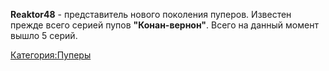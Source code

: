 {{Инфобокс для пуперов
|title2=Reaktor48
|другие_ники=
|image3=[[Файл:Reaktor48.jpg|left]]
|caption3=
|сферы_творчества=RYTP
|год_начала=2016
|image4=
|caption4=
|имя_фамилия=
|дата_рождения=
|место_проживания=
|ссылки=
*[https://www.youtube.com/channel/UCRFfUDroNy5-RVKkZkNixbA Youtube]
*[https://vk.com/club143816914 Группа ВК]
}}

'''Reaktor48''' - представитель нового поколения пуперов. Известен прежде всего серией пупов '''"Конан-вернон"'''. Всего на данный момент вышло 5 серий.

[[Категория:Пуперы]]